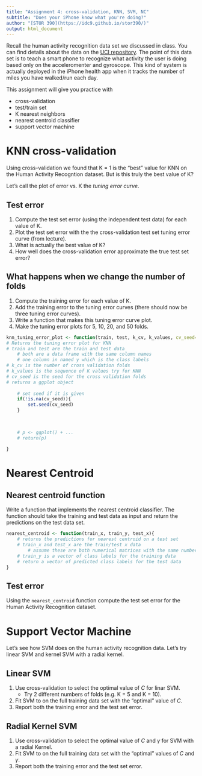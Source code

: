 ```yaml
---
title: "Assignment 4: cross-validation, KNN, SVM, NC"
subtitle: "Does your iPhone know what you're doing?"
author: "[STOR 390](https://idc9.github.io/stor390/)"
output: html_document
---
```

Recall the human activity recognition data set we discussed in class. You can find details about the data on the [UCI repository](). The point of this data set is to teach a smart phone to recognize what activity the user is doing based only on the acceleromenter and gyroscope. This kind of system is actually deployed in the iPhone health app when it tracks the number of miles you have walked/run each day.

This assignment will give you practice with

- cross-validation
- test/train set
- K nearest neighbors
- nearest centroid classifier
- support vector machine

# KNN cross-validation


Using cross-validation we found that K = 1 is the "best" value for KNN on the Human Activity Recogntion dataset. But is this truly the best value of K?


Let's call the plot of error vs. K the *tuning error curve*.

## Test error


1. Compute the test set error (using the independent test data) for each value of K. 
2. Plot the test set error with the the cross-validation test set tuning error curve (from lecture).
3. What is actually the best value of K?
4. How well does the cross-validation error approximate the true test set error?

## What happens when we change the number of folds

1. Compute the training error for each value of K.
2. Add the training error to the tuning error curves (there should now be three tuning error curves).
3. Write a function that makes this tuning error curve plot.
4. Make the tuning error plots for 5, 10, 20, and 50 folds.

```r
knn_tuning_error_plot <- function(train, test, k_cv, k_values, cv_seed=NA){
# Returns the tuning error plot for KNN
# train and test are the train and test data
    # both are a data frame with the same column names
    # one column in named y which is the class labels
# k_cv is the number of cross validation folds
# k_values is the sequence of K values try for KNN
# cv_seed is the seed for the cross validation folds
# returns a ggplot object    
    
    # set seed if it is given
    if(!is.na(cv_seed)){
        set.seed(cv_seed)
    }

    
    
    # p <- ggplot() + ...
    # return(p)

}

```


# Nearest Centroid



## Nearest centroid function
Write a function that implements the nearest centroid classifier. The function should take the training and test data as input and return the predictions on the test data set.




```r
nearest_centroid <- function(train_x, train_y, test_x){
    # returns the predictions for nearest centroid on a test set
    # train_x and test_x are the train/test x data
        # assume these are both numerical matrices with the same number of columns
    # train_y is a vector of class labels for the training data
    # return a vector of predicted class labels for the test data
}


```


## Test error

Using the `nearest_centroid` function compute the test set error for the Human Activity Recognition dataset.


# **Support Vector Machine**

Let's see how SVM does on the human activity recognition data. Let's try linear SVM and kernel SVM with a radial kernel.


## Linear SVM

1. Use cross-validation to select the optimal value of $C$ for linar SVM.
    - Try 2 different numbers of folds (e.g. K = 5 and K = 10).
2. Fit SVM to on the full training data set with the "optimal" value of $C$.
3. Report both the training error and the test set error.


## Radial Kernel SVM

1. Use cross-validation to select the optimal value of $C$ and $\gamma$ for SVM with a radial Kernel.
2. Fit SVM to on the full training data set with the "optimal" values of $C$ and $\gamma$.
3. Report both the training error and the test set error.



